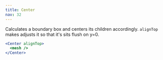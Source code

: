 ```yaml
---
title: Center
nav: 32
---
```


Calculates a boundary box and centers its children accordingly. `alignTop` makes adjusts it so that it's sits flush on y=0.

```jsx
<Center alignTop>
  <mesh />
</Center>
```

<StoryBook lib="drei" id="misc-center--default-story" />
